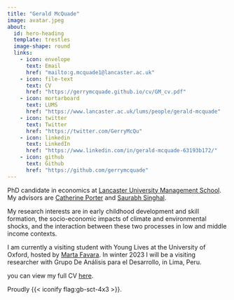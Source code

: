 ```yaml
---
title: "Gerald McQuade"
image: avatar.jpeg
about:
  id: hero-heading
  template: trestles
  image-shape: round
  links:
    - icon: envelope
      text: Email
      href: "mailto:g.mcquade1@lancaster.ac.uk"
    - icon: file-text
      text: CV
      href: "https://gerrymcquade.github.io/cv/GM_cv.pdf"  
    - icon: mortarboard
      text: LUMS
      href: "https://www.lancaster.ac.uk/lums/people/gerald-mcquade" 
    - icon: twitter
      text: Twitter
      href: "https://twitter.com/GerryMcQu"
    - icon: linkedin
      text: LinkedIn
      href: "https://www.linkedin.com/in/gerald-mcquade-63193b172/"
    - icon: github
      text: Github
      href: "https://github.com/gerrymcquade"      
---
```


PhD candidate in economics at [Lancaster University Management School](https://www.lancaster.ac.uk/lums/people/gerald-mcquade). My advisors are [Catherine Porter](https://sites.google.com/site/econcath/home) and [Saurabh Singhal](https://sites.google.com/site/singhalecon/Home).

My research interests are in early childhood development and skill formation, the socio-economic impacts of climate and environmental shocks, and the interaction between these two processes in low and middle income contexts.

I am currently a visiting student with Young Lives at the University of Oxford, hosted by [Marta Favara](https://sites.google.com/site/martafavara/). In winter 2023 I will be a visiting researcher with Grupo De Análisis para el Desarrollo, in Lima, Peru.

you can view my full CV [here](https://gerrymcquade.github.io/cv/GM_cv.pdf).

Proudly {{< iconify flag:gb-sct-4x3 >}}.